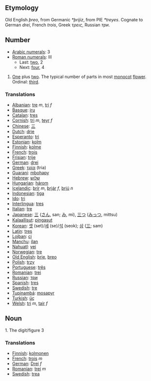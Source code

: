 == Etymology ==
Old English ''þreo'', from Germanic ''*þrijiz'', from PIE ''*treyes''. Cognate to German ''drei'', French ''trois'', Greek ''τρεις'', Russian ''три''.

== Number ==
*[[w:Arabic Numerals|Arabic numerals]]: 3
*[[w:Roman numerals|Roman numerals]]: III
**Last: [[two]], 2
**Next: [[four]], 4

# [[One]] plus [[two]]. The typical number of parts in most [[monocot]] [[flower]]. Ordinal: [[third]].

=== Translations ===
*[[Albanian]]: [[tre]] ''m'', [[tri]] ''f''
*[[Basque]]: [[iru]]
*[[Catalan]]: [[tres]]
*[[Cornish]]: [[tri]] ''m'', [[teyr]] ''f''
*[[Chinese]]: [[三]]
*[[Dutch]]: [[drie]]
*[[Esperanto]]: [[tri]]
*[[Estonian]]: [[kolm]]
*[[Finnish]]: [[kolme]]
*[[French]]: [[trois]]
*[[Frisian]]: [[trije]]
*[[German]]: [[drei]]
*[[Greek]]: [[τρία]] (tria)
*[[Guarani]]: [[mbohapy]]
*[[Hebrew]]: [[שלוש]]
*[[Hungarian]]: [[három]]
*[[Icelandic]]: [[þrír]] ''m'', [[þrjár]] ''f'', [[þrjú]] ''n''
*[[Indonesian]]: [[tiga]]
*[[Ido]]: [[tri]]
*[[Interlingua]]: [[tres]]
*[[Italian]]: [[tre]]
*[[Japanese]]: [[三]] ([[さん]], san; [[み]], mi), [[三つ]] ([[みっつ]], mittsu)
*[[Kalaallisut]]: [[pingasut]]
*[[Korean]]: [[셋]] (set)/[[세]] (se)/[[석]] (seok); [[삼]] ([[三]]; sam)
*[[Latin]]: [[tres]]
*[[Lojban]]: [[ci]]
*[[Manchu]]: [[ilan]]
*[[Nahuatl]]: [[yei]]
*[[Norwegian]]: [[tre]]
*[[Old English]]: [[þrie]], [[þreo]]
*[[Polish]]: [[trzy]]
*[[Portuguese]]: [[três]]
*[[Romanian]]: [[trei]]
*[[Russian]]: [[три]]
*[[Spanish]]: [[tres]]
*[[Swedish]]: [[tre]]
*[[Tupinambá]]: [[mosapyr]]
*[[Turkish]]: [[üç]]
*[[Welsh]]: [[tri]] ''m'', [[tair]] ''f''

== Noun ==

1. The digit/figure 3

=== Translations ===
*[[Finnish]]: [[kolmonen]]
*[[French]]: [[trois]] ''m''
*[[German]]: [[Drei]] ''f''
*[[Romanian]]: [[trei]] ''m''
*[[Swedish]]: [[trea]]